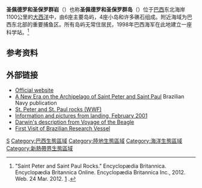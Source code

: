 {{Infobox Islands
| name             = 圣佩德罗和圣保罗群岩
| image name       = Arquipélago de São Pedro e São Paulo.jpg
| image caption    = 圣佩德罗和圣保罗群岩上的灯塔和[[巴西海军|巴西海军]]的科学站
| image size       =
| locator map      = Location Saint Peter and Saint Paul Archipelago.png
| map_custom       =
| native name      = ''Arquipélago de São Pedro e São Paulo''
| native name link = Portuguese language
| nickname         =
| location         = [[大西洋|大西洋]]
| coordinates      = {{coord|00|55|1|N|29|20|7|W|display=inline,title}}
| archipelago      = 
| total islands    = 15<ref name="WSU">[http://timber.ce.wsu.edu/Resources/papers/P74.pdf The Scientific Station of São Pedro and São Paulo Archipelago] Alvarez, Cristina; Melo, Julio; Mello, Roberto L. Retrieved on 2009-07-14.</ref>
| major islands    = 贝尔蒙蒂岛（Belmonte），挑战者号岛（Challenger），诺德什蒂岛（Nordeste），卡布拉尔岛（Cabral）, South
| area_m2         = 15000     <!-- | area             = {{convert|15000|m2|ft2}}<ref name="WSU"/> -->
| area footnotes   = <ref name=WSU/>
| length_km =
| width_km =
| highest mount    =
| elevation_m         = 17     <!-- | elevation        = {{convert|17|m|ft}}<ref name="WSU"/> -->
| elevation footnotes   = <ref name=WSU/>
| country          = Brazil
| country admin divisions title     = 区
| country admin divisions           = 东北区
| country admin divisions title 1   = 州
| country admin divisions 1         = [[伯南布哥州|伯南布哥州]]
| country admin divisions title 2   =
| country admin divisions 2         =
| country largest city              =
| country largest city population   =
| population       = 4<ref>[https://www.mar.mil.br/secirm/psrm/proarq/arq_esta.htm Programa Arquipélago]{{dead link|date=2017年12月 |bot=InternetArchiveBot |fix-attempted=yes }} [[巴西海军|巴西海军]]. Retrieved on 2009-07-16. {{pt|icon}}</ref>
| population as of =
| density_km2 =
| ethnic groups    =
| additional info  = [https://web.archive.org/web/20080617033432/http://www.mar.mil.br/secirm/psrm/psrm_arq.htm Official Website]
}}
'''圣佩德罗和圣保罗群岩'''（{{lang-pt|Penedos de São Pedro e São Paulo}}）也称'''圣佩德罗和圣保罗群岛'''（{{lang-pt|Arquipélago de São Pedro e São Paulo}}）位于[[巴西|巴西]]东北海岸1100公里的[[大西洋|大西洋]]中，由6座主要岛屿，4座小岛和许多礁石组成。附近海域为巴西东北部的重要捕鱼区。所有岛屿无常住居民，1998年巴西海军在此地建立一座科学站。<ref>"Saint Peter and Saint Paul Rocks." Encyclopædia Britannica. Encyclopædia Britannica Online. Encyclopædia Britannica Inc., 2012. Web. 24 Mar. 2012. [http://www.britannica.com/EBchecked/topic/1554259/Saint-Peter-and-Saint-Paul-Rocks] {{Wayback|url=http://www.britannica.com/EBchecked/topic/1554259/Saint-Peter-and-Saint-Paul-Rocks |date=20141220224755 }}.</ref>
==参考资料==
{{reflist}}
==外部链接==
* [https://web.archive.org/web/20080617033432/http://www.mar.mil.br/secirm/psrm/psrm_arq.htm Official website] {{pt icon}}
* [https://web.archive.org/web/20110927125059/https://www.mar.mil.br/caaml/Revista/2008/ingles/pag_24.pdf A New Era on the Archipelago of Saint Peter and Saint Paul] Brazilian Navy publication
* [http://www.worldwildlife.org/wildworld/profiles/terrestrial/nt/nt1318_full.html St. Peter and St. Paul rocks (WWF)] {{Wayback|url=http://www.worldwildlife.org/wildworld/profiles/terrestrial/nt/nt1318_full.html |date=20111118015946 }}
* [https://web.archive.org/web/20050216063103/http://www.soutomaior.eti.br/mario/Paginas/dx.htm Information and pictures from landing, February 2001]
* [http://www.literature.org/authors/darwin-charles/the-voyage-of-the-beagle/chapter-01.html Darwin's description from Voyage of the Beagle] {{Wayback|url=http://www.literature.org/authors/darwin-charles/the-voyage-of-the-beagle/chapter-01.html |date=19991003002131 }}
*[https://web.archive.org/web/20120327215408/http://www.mares.io.usp.br/garp/The_First_Global_GARP_Experiment First Visit of Brazilian Research Vessel]

[[Category:巴西岛屿|S]]
[[Category:巴西生態區域|Category:巴西生態區域]]
[[Category:陸地生態區域|Category:陸地生態區域]]
[[Category:海洋生態區域|Category:海洋生態區域]]
[[Category:新熱帶界生態區域|Category:新熱帶界生態區域]]
